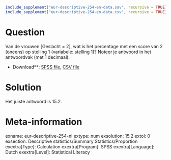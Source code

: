 ```r
include_supplement("eur-descriptive-254-en-data.sav", recursive = TRUE)
include_supplement("eur-descriptive-254-en-data.csv", recursive = TRUE)
```

Question
========
Van de vrouwen [Geslacht = 2], wat is het percentage met een score van 2 (oneens) op stelling 1 (variabele: stelling 1)? Noteer je antwoord in het antwoordvak (met 1 decimaal).

* Download**: [SPSS file](eur-descriptive-254-en-data.sav), [CSV file](eur-descriptive-254-en-data.csv)


Solution
========
Het juiste antwoord is 15.2.

Meta-information
================
exname: eur-descriptive-254-nl
extype: num
exsolution: 15.2
extol: 0
exsection: Descriptive statistics/Summary Statistics/Proportion
exextra[Type]: Calculation
exextra[Program]: SPSS
exextra[Language]: Dutch
exextra[Level]: Statistical Literacy
